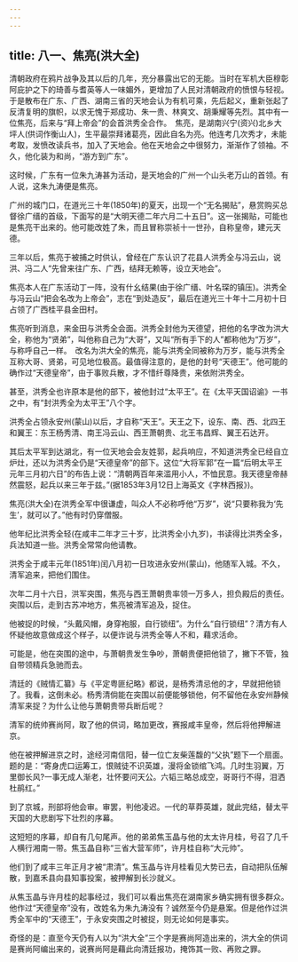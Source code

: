 ```yaml
---
---
---
```

title: 八一、焦亮(洪大全)
---



清朝政府在鸦片战争及其以后的几年，充分暴露出它的无能。当时在军机大臣穆彰阿庇护之下的琦善与耆英等人一味媚外，更增加了人民对清朝政府的愤恨与轻视。于是散布在广东、广西、湖南三省的天地会认为有机可乘，先后起义，重新张起了反清复明的旗帜，以求无愧于郑成功、朱一贵、林爽文、胡秉耀等先烈。其中有一位焦亮，后来与“拜上帝会”的会首洪秀全合作。　焦亮，是湖南兴宁(资兴)北乡大坪人(供词作衡山人)，生平最崇拜诸葛亮，因此自名为亮。他连考几次秀才，未能考取，发愤改读兵书，加入了天地会。他在天地会之中很努力，渐渐作了领袖。不久，他化装为和尚，“游方到广东”。

这时候，广东有一位朱九涛甚为活动，是天地会的广州一个山头老万山的首领。有人说，这朱九涛便是焦亮。

广州的城门口，在道光三十年(1850年)的夏天，出现一个“无名揭贴”，悬赏购买总督徐广缙的首级，下面写的是“大明天德二年六月二十五日”。这一张揭贴，可能也是焦亮干出来的。他可能改姓了朱，而且冒称崇祯十一世孙，自称皇帝，建元天德。

三年以后，焦亮于被捕之时供认，曾经在广东认识了花县人洪秀全与冯云山，说洪、冯二人“先曾来往广东、广西，结拜无赖等，设立天地会”。

焦亮本人在广东活动丁一阵，没有什幺结果(由于徐广缙、叶名琛的镇压)。洪秀全与冯云山“把会名改为上帝会”，志在“到处造反”，最后在道光三十年十二月初十日占领了广西桂平县金田村。

焦亮听到消息，来金田与洪秀全会面。洪秀全封他为天德望，把他的名字改为洪大全，称他为“贤弟”，叫他称自己为“大哥”，又叫“所有手下的人”都称他为“万岁”，与称呼自己一样。　改名为洪大全的焦亮，能与洪秀全同被称为万岁，能与洪秀全互称大哥、贤弟，可见地位极高。最值得注意的，是他的封号“天德王”。他可能的确作过“天德皇帝”，由于事败兵散，才不惜纤尊降贵，来依附洪秀全。

甚至，洪秀全也许原本是他的部下，被他封过“太平王”。在《太平天国诏谕》一书之中，有“封洪秀全为太平王”八个字。

洪秀全占领永安州(蒙山)以后，才自称“天王”。天王之下，设东、南、西、北四王和翼王：东王杨秀清、南王冯云山、西王萧朝贵、北王韦昌辉、翼王石达开。

其后太平军到达湖北，有一位天地会会友姓郭，起兵响应，不知道洪秀全已经自立炉灶，还以为洪秀全仍是“天德皇帝”的部下。这位“大将军郭”在一篇“后明太平王元年三月初六日”的布告上说：“清朝两百年来滥用小人，不恤民意。我天德皇帝赫然震怒，起兵以来三年于兹。”(据1853年3月12日上海英文《字林西报》)。

焦亮(洪大全)在洪秀全军中很谦虚，叫众人不必称呼他“万岁”，说“只要称我为‘先生’，就可以了。”他有时仍穿僧服。

他年纪比洪秀全轻(在咸丰二年才三十岁，比洪秀全小九岁)，书读得比洪秀全多，兵法知道一些。洪秀全常常向他请教。

洪秀全于咸丰元年(1851年)闰八月初一日攻进永安州(蒙山)，他随军入城。不久，清军追来，把他们围住。

次年二月十六日，洪军突围，焦亮与西王萧朝贵率领一万多人，担负殿后的责任。突围以后，走到古苏冲地方，焦亮被清军追及，捉住。

他被捉的时候，“头戴风帽，身穿袍服，自行锁纽”。为什么“自行锁纽”？清方有人怀疑他故意做成这个样子，以便诈说与洪秀全等人不和，藉求活命。

可能是，他在突围的途中，与萧朝贵发生争吵，萧朝贵便把他锁了，撇下不管，独自带领精兵急驰而去。

清廷的《贼情汇纂》与《平定粤匪纪略》都说，是杨秀清忌他的才，早就把他锁了。我看，这倒未必。杨秀清倘能在突围以前便能够锁他，何不留他在永安州静候清军来捉？为什么让他与萧朝贵带兵断后呢？

清军的统帅赛尚阿，取了他的供词，略加更改，赛报咸丰皇帝，然后将他押解进京。

他在被押解进京之时，途经河南信阳，替一位亡友柴莲馥的“父执”题下一个扇面。题的是：“寄身虎口运筹工，恨贼徒不识英雄，漫将金锁绾飞鸿。几时生羽翼，万里御长风?一事无成人渐老，壮怀要问天公。六韬三略总成空，哥哥行不得，泪洒杜鹃红。”

到了京城，刑部将他会审。审罢，判他凌迟。一代的草莽英雄，就此完结，替太平天国的大悲剧写下壮烈的序幕。

这短短的序幕，却自有几句尾声。他的弟弟焦玉晶与他的太太许月桂，号召了几千人横行湘南一带。焦玉晶自称“三省大营军师”，许月桂自称“大元帅”。

他们到了咸丰三年正月才被“肃清”。焦玉晶与许月桂看见大势已去，自动把队伍解散，到嘉禾县向县知事投案，被押解到长沙就义。

从焦玉晶与许月桂的起事经过，我们可以看出焦亮在湖南家乡确实拥有很多群众。他作过“天德皇帝”没有，改姓名为朱九涛没有？诚然至今仍是悬案。但是他作过洪秀全军中的“天德王”，于永安突围之时被捉，则无论如何是事实。

奇怪的是：直至今天仍有人以为“洪大全”三个字是赛尚阿造出来的，洪大全的供词是赛尚阿编出来的，说赛尚阿是藉此向清廷报功，掩饰其一败、再败之罪。